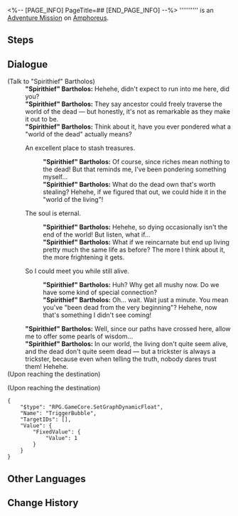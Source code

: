 <%-- [PAGE_INFO]
PageTitle=##
[END_PAGE_INFO] --%>
{{Stub|Dialogue.}}
{{Mission Infobox
|id            = 4015717
|title         = 
|image         = <!--Mission .png-->
|type          = Adventure
|event_name    = 
|chapter       = 
|requirements  = [[Trailblaze Mission]] ''[[Spindle, Laboring to Weave the Tapestry of Time]]'' completed
|summary       = <!--official mission summary from Fate's Atlas-->
|characters    = "Spirithief" Bartholos; Trailblazer
|startLocation = [[Amphoreus]] - [["Dragonbone City" Styxia]]
|world         = Amphoreus
|area          = "Dragonbone City" Styxia
|prev          = 
|next          = 
|rewards       = Stellar Jade*40; Celestial Ambrosia*60
}}
'''''''''' is an [[Adventure Mission]] on [[Amphoreus]].

==Steps==


<!--
==Gameplay Notes==

--><!--
==Trial Character==

-->
==Dialogue==
{{Stub Dialogue}}

;(Talk to "Spirithief" Bartholos)
:'''"Spirithief" Bartholos:''' Hehehe, didn't expect to run into me here, did you?
:'''"Spirithief" Bartholos:''' They say ancestor {{Rubi|Zagreus|Trickery Titan}} could freely traverse the world of the dead &mdash; but honestly, it's not as remarkable as they make it out to be.
:'''"Spirithief" Bartholos:''' Think about it, have you ever pondered what a "world of the dead" actually means?
:{{DIcon|Arrow}} An excellent place to stash treasures.
::'''"Spirithief" Bartholos:''' Of course, since riches mean nothing to the dead! But that reminds me, I've been pondering something myself...
::'''"Spirithief" Bartholos:''' What do the dead own that's worth stealing? Hehehe, if we figured that out, we could hide it in the "world of the living"!
:{{DIcon|Arrow}} The soul is eternal.
::'''"Spirithief" Bartholos:''' Hehehe, so dying occasionally isn't the end of the world! But listen, what if...
::'''"Spirithief" Bartholos:''' What if we reincarnate but end up living pretty much the same life as before? The more I think about it, the more frightening it gets.
:{{DIcon|Arrow}} So I could meet you while still alive.
::'''"Spirithief" Bartholos:''' Huh? Why get all mushy now. Do we have some kind of special connection?
::'''"Spirithief" Bartholos:''' Oh... wait. Wait just a minute. You mean you've "been dead from the very beginning"? Hehehe, now that's something I didn't see coming!
:'''"Spirithief" Bartholos:''' Well, since our paths have crossed here, allow me to offer some pearls of wisdom...
:'''"Spirithief" Bartholos:''' In our world, the living don't quite seem alive, and the dead don't quite seem dead &mdash; but a trickster is always a trickster, because even when telling the truth, nobody dares trust them! Hehehe.
;(Upon reaching the destination)

;(Upon reaching the destination)
<pre>{
	"$type": "RPG.GameCore.SetGraphDynamicFloat",
	"Name": "TriggerBubble",
	"TargetIDs": [],
	"Value": {
		"FixedValue": {
			"Value": 1
		}
	}
}</pre>
{{Dialogue End}}

==Other Languages==
{{Other Languages
|en   = 
|zhs  = 
|zht  = 
|ja   = 
|ko   = 
|es   = 
|fr   = 
|ru   = 
|th   = 
|vi   = 
|de   = 
|id   = 
|pt   = 
}}

==Change History==
{{Change History|3.2}}
